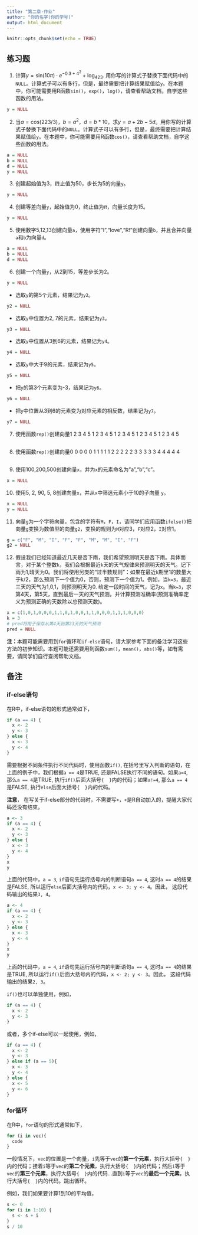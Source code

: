 ---
title: "第二章-作业"
author: "你的名字(你的学号)"
output: html_document
---

```{r setup, include=FALSE}
knitr::opts_chunk$set(echo = TRUE)
```


## 练习题

1. 计算$y=\mbox{sin}(10\pi)\cdot e^{-0.3+4^2} + \mbox{log}_423$. 用你写的计算式子替换下面代码中的`NULL`。计算式子可以有多行，但是，最终需要把计算结果赋值给`y`。在本题中，你可能需要用R函数`sin()`，`exp()`，`log()`，请查看帮助文档，自学这些函数的用法。

```{r}
y = NULL

```

2. 当$a=\mbox{cos}(223/3)$，$b=a^2$，$d=b*10$，求$y=a+2b-5d$。用你写的计算式子替换下面代码中的`NULL`。计算式子可以有多行，但是，最终需要把计算结果赋值给`y`。在本题中，你可能需要用R函数`cos()`，请查看帮助文档，自学这些函数的用法。

```{r}
a = NULL
b = NULL
d = NULL
y = NULL

```

3. 创建起始值为3，终止值为50，步长为5的向量`y`。
```{r}
y = NULL


```

4. 创建等差向量`y`，起始值为0，终止值为$\pi$，向量长度为15。
```{r}
y = NULL
```

5. 使用数字5,12,13创建向量`a`，使用字符"I","love","R!"创建向量`b`，并且合并向量`a`和`b`为向量`d`。

```{r}
a = NULL
b = NULL
d = NULL
```

6. 创建一个向量`y`，从2到15，等差步长为2。

```{r}
y = NULL
```

- 选取`y`的第5个元素，结果记为`y2`。

```{r}
y2 = NULL
```
- 选取`y`中位置为2, 7的元素，结果记为`y3`。
```{r}
y3 = NULL
```

- 选取`y`中位置从3到6的元素，结果记为`y4`。
```{r}
y4 = NULL
```

- 选取`y`中大于9的元素，结果记为`y5`。
```{r}
y5 = NULL
```

- 把`y`的第3个元素变为-3，结果记为`y6`。
```{r}
y6 = NULL
```

- 把`y`中位置从3到6的元素变为对应元素的相反数，结果记为`y7`。
```{r}
y7 = NULL
```

7. 使用函数`rep()`创建向量1 2 3 4 5 1 2 3 4 5 1 2 3 4 5 1 2 3 4 5 1 2 3 4 5
```{r}

```

8. 使用函数`rep()`创建向量0 0 0 0 0 1 1 1 1 1 2 2 2 2 2 3 3 3 3 3 4 4 4 4 4

```{r}

```


9. 使用100,200,500创建向量`x`，并为`x`的元素命名为"a","b","c"。

```{r}
x = NULL
```


10. 使用5, 2, 90, 5, 8创建向量`x`，并从`x`中筛选元素小于10的子向量
`y`。
```{r}
x = NULL
y = NULL
```

11. 向量`g`为一个字符向量，包含的字符有`M`，`F`，`I`，请同学们应用函数`ifelse()`把向量`g`变换为数值型的向量`g2`，变换的规则为`M`对应3，`F`对应2，`I`对应1。
```{r}
g = c("F", "M", "I", "F", "F", "M", "M", "I", "F")
g2 = NULL
```



12. 假设我们已经知道最近几天是否下雨，我们希望预测明天是否下雨。具体而言，对于某个整数`k`，我们会根据最近`k`天的天气规律来预测明天的天气。记下雨为1,晴天为0。我们将使用另类的“过半数规则”：如果在最近`k`期里1的数量大于k/2，那么预测下一个值为0，否则，预测下一个值为1。例如，当`k=3`，最近三天的天气为1,0,1，则预测明天为0. 给定一段时间的天气，记为`x`。当`k=3`，求第4天，第5天，直到最后一天的天气预测。并计算预测准确率(预测准确率定义为预测正确的天数除以总预测天数)。

```{r}
x = c(1,0,1,0,0,0,1,1,0,1,0,0,1,1,0,0,0,1,1,1,0,0,0)
k = 3
# pred将用于保存从第4天到第23天的天气预测
pred = NULL
```


**注：**本题可能需要用到`for`循环和`if-else`语句，请大家参考下面的备注学习这些方法的初步知识。本题可能还需要用到函数`sum()`，`mean()`，`abs()`等，如有需要，请同学们自行查阅帮助文档。









## 备注

### if-else语句
在R中，if-else语句的形式通常如下，
```{r, eval = F}
if (a == 4) {
  x <- 2
  y <- 3
} else {
  x <- 3
  y <- 4
}
```
需要根据不同条件执行不同代码时，使用函数`if()`, 在括号里写入判断的语句，在上面的例子中，我们根据`a == 4`是TRUE, 还是FALSE执行不同的语句。如果`a=4`, 那么`a == 4`是TRUE, 执行`if()`后面大括号`{  }`内的代码；如果`a!=4`, 那么`a == 4`是FALSE, 执行`else`后面大括号`{  }`内的代码。

**注意**， 在写关于if-else部分的代码时，不需要写`+`，`+`是R自动加入的，提醒大家代码还没有结束。
```{r}
a <- 3
if (a == 4) {
  x <- 2
  y <- 3
} else {
  x <- 3
  y <- 4
}
x
y
```
上面的代码中，`a = 3`, `if`语句先运行括号内的判断语句`a == 4`, 这时`a == 4`的结果是FALSE, 所以运行`else`后面大括号内的代码，`x <- 3; y <- 4`。因此， 这段代码输出的结果`3, 4`。

```{r}
a <- 4
if (a == 4) {
  x <- 2
  y <- 3
} else {
  x <- 3
  y <- 4
}
x
y
```
上面的代码中，`a = 4`, `if`语句先运行括号内的判断语句`a == 4`, 这时`a == 4`的结果是TRUE, 所以运行`if()`后面大括号内的代码，`x <- 2; y <- 3`。因此， 这段代码输出的结果`2, 3`。

`if()`也可以单独使用，例如，
```{r, eval = F}
if (a == 4) {
  x <- 2
  y <- 3
}
```

或者，多个if-else可以一起使用，例如，

```{r, eval = F}
if (a == 4) {
  x <- 2
  y <- 3
} else if (a == 5){
  x <- 3
  y <- 4
} else {
  x <- 5
  y <- 6
}

```


### for循环

在R中，`for`语句的形式通常如下，
```{r, eval = F, prompt = F}
for (i in vec){
  code
}
```
一般情况下，`vec`的位置是一个向量，`i`先等于`vec`的**第一个元素**，执行大括号`{  }`内的代码；接着`i`等于`vec`的**第二个元素**，执行大括号`{  }`内的代码；然后`i`等于`vec`的**第三个元素**，执行大括号`{  }`内的代码...直到`i`等于`vec`的**最后一个元素**，执行大括号`{  }`内的代码。跳出循环。

例如，我们如果要计算1到10的平均值，
```{r}
s <- 0
for (i in 1:10) {
  s <- s + i
}
s / 10

```





